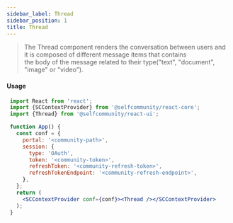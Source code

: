 ```yaml
---
sidebar_label: Thread
sidebar_position: 1
title: Thread
---
```


> The Thread component renders the conversation between users and it is composed of different message items that contains<br/>
 the body of the message related to their type("text", "document", "image" or "video").


<Logged><Thread/></Logged>

#### Usage

```jsx
 import React from 'react';
 import {SCContextProvider} from '@selfcommunity/react-core';
 import {Thread} from '@selfcommunity/react-ui';

 function App() {
   const conf = {
     portal: '<community-path>',
     session: {
       type: 'OAuth',
       token: '<community-token>',
       refreshToken: '<community-refresh-token>',
       refreshTokenEndpoint: '<community-refresh-endpoint>',
     },
   };
   return (
     <SCContextProvider conf={conf}><Thread /></SCContextProvider>
   );
 }
```